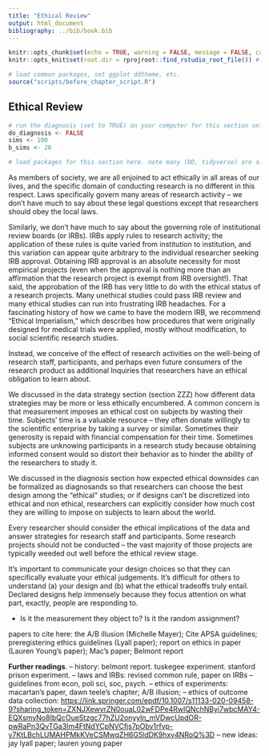 ```yaml
---
title: "Ethical Review"
output: html_document
bibliography: ../bib/book.bib 
---
```


<!-- note do_bookdown is set in index.rmd, so we know if you're running just this .Rmd or compiling the book-->
```r
knitr::opts_chunk$set(echo = TRUE, warning = FALSE, message = FALSE, cache = FALSE)
knitr::opts_knit$set(root.dir = rprojroot::find_rstudio_root_file()) # files are all relative to RStudio project home
```

```r
# load common packages, set ggplot ddtheme, etc.
source("scripts/before_chapter_script.R")
```

<!-- start post here, do not edit above -->

## Ethical Review

<!-- make sure to rename the section title below -->

```r
# run the diagnosis (set to TRUE) on your computer for this section only before pushing to Github. no diagnosis will ever take place on github.
do_diagnosis <- FALSE
sims <- 100
b_sims <- 20
```

```r
# load packages for this section here. note many (DD, tidyverse) are already available, see scripts/package-list.R
```

As members of society, we are all enjoined to act ethically in all areas of our lives, and the specific domain of conducting research is no different in this respect. Laws specifically govern many areas of research activity -- we don't have much to say about these legal questions except that researchers should obey the local laws. 

Similarly, we don't have much to say about the governing role of institutional review boards (or IRBs). IRBs apply rules to research activity; the application of these rules is quite varied from institution to institution, and this variation can appear quite arbitrary to the individual researcher seeking IRB approval. Obtaining IRB approval is an absolute necessity for most empirical projects (even when the approval is nothing more than an affirmation that the research project is exempt from IRB oversight!). That said, the approbation of the IRB has very little to do with the ethical status of a research projects. Many unethical studies could pass IRB review and many ethical studies can run into frustrating IRB headaches. For a fascinating history of how we came to have the modern IRB, we recommend "Ethical Imperialism," which describes how procedures that were originally designed for medical trials were applied, mostly without modification, to social scientific research studies.

Instead, we conceive of the effect of research activities on the well-being of research staff, participants, and perhaps even future consumers of the research product as additional Inquiries that researchers have an ethical obligation to learn about. 

We discussed in the data strategy section (section ZZZ) how different data strategies may be more or less ethically encumbered. A common concern is that measurement imposes an ethical cost on subjects by wasting their time. Subjects' time is a valuable resource -- they often donate willingly to the scientific enterprise by taking a survey or similar. Sometimes their generosity is repaid with financial compensation for their time. Sometimes subjects are unknowing participants in a research study because obtaining informed consent would so distort their behavior as to hinder the ability of the researchers to study it.

We discussed in the diagnosis section how expected ethical downsides can be formalized as diagnosands so that researchers can choose the best design among the "ethical" studies; or if designs can't be discretized into ethical and non ethical, researchers can explicitly consider how much cost they are willing to impose on subjects to learn about the world.

Every researcher should consider the ethical implications of the data and answer strategies for research staff and participants. Some research projects should not be conducted -- the vast majority of those projects are typically weeded out well before the ethical review stage.

It's important to communicate your design choices so that they can specifically evaluate your ethical judgements. It's difficult for others to understand (a) your design and (b) what the ethical tradeoffs truly entail. Declared designs help immensely because they focus attention on what part, exactly, people are responding to.

- Is it the measurement they object to? Is it the random assignment? 



papers to cite here: the A/B illusion (Michelle Mayer); Cite APSA guidelines; preregistering ethics guidelines (Lyall paper); report on ethics in paper (Lauren Young's paper); Mac's paper; Belmont report

**Further readings**. 
-- history: belmont report. tuskegee experiment. stanford prison experiment. 
-- laws and IRBs: revised common rule, paper on IRBs
-- guidelines from econ, poli sci, soc, psych.
-- ethics of experiments: macartan's paper, dawn teele's chapter; A/B illusion; 
-- ethics of outcome data collection: [https://link.springer.com/epdf/10.1007/s11133-020-09458-9?sharing_token=ZXNJXewvrZN0ouaL02wFDPe4RwlQNchNByi7wbcMAY4-EQXsmvNo8IbQcOueStzgc77hZU2onyyln_mVDwcUpdOR-pwRaPn3QvTGa3Im4FtNdYCpNVCfjs7pObv1rfyp-y7KtLBchLUMAHPMkKVeCSMwqZH6G5ldDK9hxy4NRoQ%3D](selection effects in archival research)
-- new ideas: jay lyall paper; lauren young paper

